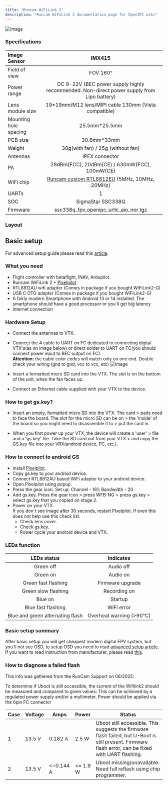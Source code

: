 ```yaml
---
title: "Runcam WiFiLink 2"
description: "Runcam WiFiLink 2 documentation page for OpenIPC wiki"
---
```


![image](/images/runcam-wifilink-v2-main-photo.png)

### Specifications

|Image Sensor                   | IMX415   |
|:------------------------------|:---------:|
|Field of view                  | FOV 160°   |
|Power range                    | DC 9-22V (BEC power supply highly recommended. Non-direct power supply from Lipo battery)   |
|Lens module size               | 19*19mm/M12 lens/MIPI cable 130mm (Vista compatible)   |
|Mounting hole spacing          | 25.5mm*25.5mm    |
|PCB size                       | 30.6mm*33mm   |
|Weight                         | 30g(with fan) / 25g (without fan)    |
|Antennas                       | IPEX connector    |
|PA                             | 28dBm(FCC), 20dBm(CE) / 630mW(FCC), 100mW(CE)  |
|WiFi chip                      | [Runcam custom RTL8812EU](/use-cases/fpv/net-cards/rtl8812eu) (5MHz, 10MHz, 20MHz)  |
|UARTs                          | 1  |
|SOC                            | SigmaStar SSC338Q  |
| Firmware                      | ssc338q_fpv_openipc_urllc_aio_nor.tgz  |

### Layout
<ThemeImage
  lightSrc="/images/runcam-wifilink-2-motherboard-down-light.png"
  darkSrc="/images/runcam-wifilink-2-motherboard-down-dark.png"
  alt="Motherboard down image"
/>

<ThemeImage
  lightSrc="/images/runcam-wifilink-2-motherboard-up-light.png"
  darkSrc="/images/runcam-wifilink-2-motherboard-up-dark.png"
  alt="Motherboard down image"
/>

## Basic setup
For advanced setup guide please read this [article](/use-cases/fpv/advanced-setup/).
### What you need
 -   Flight controller with betaflight, INAV, Ardupilot.
 -   Runcam WiFiLink 2 + [Pixelpilot](https://github.com/OpenIPC/PixelPilot)
 -   RTL8812AU wifi adapter (Comes in package if you bought WiFiLink2-G)
 -   USB C OTG adapter (Comes in package if you bought WiFiLink2-G)
 -   A fairly modern Smartphone with Android 13 or 14 installed. The smartphone should have a good processor or you`ll get big latency
 -   Internet connection


### Hardware Setup

 -   Connect the antennas to VTX.

 -   Connect the 4 cable to UART on FC dedicated to connecting
     digital VTX's(as on image below) or direct solder to UART on FC(you should connect power input to BEC output on FC). \
     **Attention:** the cable color codes will match only on one end.
     Double check your wiring (gnd to gnd, vcc to vcc, etc)
     ![image](/images/runcam-wifilink-v2-to-fc-connection.png)

 -   Insert a formatted micro SD card into the VTX. The slot is on the
    bottom of the unit, when the fan faces up.

 -   Connect an Ethernet cable supplied with your VTX to the device.


### How to get gs.key?

 -   Insert an empty, formatted micro SD into the VTX. The card
    > pads need to face the board. The slot for the micro SD can be on
    > the 'inside' of the board so you might need to disassemble it to
    > put the card in.

 -   When you first power up your VTX, the device will create a 'user'
    > file and a 'gs.key' file. Take the SD card out from your VTX
    > and copy the GS.key file into your VRX(android device, PC, etc.).

### How to connect to android GS
 - Install [Pixelpilot](https://github.com/OpenIPC/PixelPilot).
 - Copy gs.key to your android device.
 - Connect RTL8812AU based WiFi adapter to your android device.
 - Open Pixelpilot using popup.
 - Press the gear icon. Set up: Channel - 161; Bandwidth - 20.
 - Add gs.key. Press the gear icon > press WFB-NG > press gs.key > select gs.key that you copied on stage 2.
 - Power on your VTX. \
 If you don`t see image after 30 seconds, restart Pixelpilot. If even this does not help use this check list.
    - Check lens cover.
    - Check gs.key.
    - Power cycle your android device and VTX.

### LEDs function
| LEDs status                       | Indicates               |
|:---------------------------------:|:-----------------------:|
| Green off                         | Audio off               |
| Green on                          | Audio on                |
| Green fast flashing               | Firmware upgrade        |
| Green slow flashing               | Recording on            |
| Blue on                           | Startup                 |
| Blue fast flashing                | WiFi error              |
| Blue and green alternating flash  | Overheat warning (>90℃) |

### Basic setup summary
After basic setup you will get cheapest modern digital FPV system, but you`ll not see OSD, to setup OSD you need to read [advanced setup article](/use-cases/fpv/advanced-setup/). If you want to read instruction from manufacturer, please read [this](https://store-m8o52p.mybigcommerce.com/product_images/img_runcam_wifilink2/wifilink2_manual-en.pdf).


### How to diagnose a failed flash  
This info was gathered from the RunCam Support on 06/2025:


To determine if Uboot is still accessible, the current of the Wifilink2 should be measured and compared to given values:
This can be achieved by a regulated power supply and/or a multimeter.
Power should be applied via the 6pin FC connector

| Case  | Voltage | Amps | Power  | Status|
|:------|---------|------|--------|--------|
|1|13.5 V| 0.182 A| 2.5 W| Uboot still accessible. This suggests the firmware flash failed, but U-Boot is still present. Firmware flash error, can be fixed with UART flashing.|
|2|13.5 V| &lt;=0.144 A| &lt;= 1.9 W| Uboot missing/unavailable. Need full reflash using chip programmer.|



